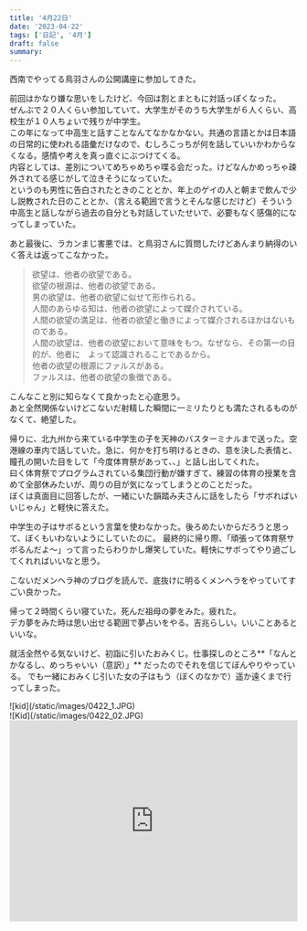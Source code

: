```yaml
---
title: '4月22日'
date: '2023-04-22'
tags: ['日記', '4月']
draft: false
summary:
---
```


西南でやってる鳥羽さんの公開講座に参加してきた。

前回はかなり嫌な思いをしたけど、今回は割とまともに対話っぽくなった。  
ぜんぶで２０人くらい参加していて、大学生がそのうち大学生が６人くらい、高校生が１０人ちょいで残りが中学生。  
この年になって中高生と話すことなんてなかなかない。共通の言語とかは日本語の日常的に使われる語彙だけなので、むしろこっちが何を話していいかわからなくなる。感情や考えを真っ直ぐにぶつけてくる。  
内容としては、差別についてめちゃめちゃ喋る会だった。けどなんかめっちゃ疎外されてる感じがして泣きそうになっていた。  
というのも男性に告白されたときのこととか、年上のゲイの人と朝まで飲んで少し説教された日のこととか、（言える範囲で言うとそんな感じだけど）そういう中高生と話しながら過去の自分とも対話していたせいで、必要もなく感傷的になってしまっていた。  

  
  あと最後に、ラカンまじ害悪では、と鳥羽さんに質問したけどあんまり納得のいく答えは返ってこなかった。
>欲望は、他者の欲望である。  
>欲望の根源は、他者の欲望である。  
>男の欲望は、他者の欲望に似せて形作られる。  
>人間のあらゆる知は、他者の欲望によって媒介されている。  
>人間の欲望の満足は、他者の欲望と働きによって媒介されるほかはないものである。  
>人間の欲望は、他者の欲望において意味をもつ。なぜなら、その第一の目的が、他者に　よって認識されることであるから。  
>他者の欲望の根源にファルスがある。  
>ファルスは、他者の欲望の象徴である。

こんなこと別に知らなくて良かったと心底思う。  
あと全然関係ないけどこないだ射精した瞬間に一ミリたりとも満たされるものがなくて、絶望した。


帰りに、北九州から来ている中学生の子を天神のバスターミナルまで送った。空港線の車内で話していた。急に、何かを打ち明けるときの、意を決した表情と、瞳孔の開いた目をして「今度体育祭があって、、」と話し出してくれた。  
曰く体育祭でプログラムされている集団行動が嫌すぎて、練習の体育の授業を含めて全部休みたいが、周りの目が気になってしまうとのことだった。  
ぼくは真面目に回答したが、一緒にいた韻踏み夫さんに話をしたら「サボればいいじゃん」と軽快に答えた。  


中学生の子はサボるという言葉を使わなかった。後ろめたいからだろうと思って、ぼくもいわないようにしていたのに。
最終的に帰り際、「頑張って体育祭サボるんだよ〜」って言ったらわりかし爆笑していた。軽快にサボってやり過ごしてくれればいいなと思う。

こないだメンヘラ神のブログを読んで、底抜けに明るくメンヘラをやっていてすごい良かった。

帰って２時間くらい寝ていた。死んだ祖母の夢をみた。疲れた。  
デカ夢をみた時は思い出せる範囲で夢占いをやる。吉兆らしい。いいことあるといいな。  

  
  就活全然やる気ないけど、初詣に引いたおみくじ。仕事探しのところ**「なんとかなるし、めっちゃいい（意訳）」** だったのでそれを信じてぼんやりやっている。
でも一緒におみくじ引いた女の子はもう（ぼくのなかで）遥か遠くまで行ってしまった。

<div className="">
    ![kid](/static/images/0422_1.JPG)
  </div>
  <div className="">
    ![Kid](/static/images/0422_02.JPG)
  </div>


<iframe  src="https://open.spotify.com/embed/playlist/0EgJHOJQ62HjYfQaHvAOof?utm_source=generator" width="100%" height="352" frameBorder="0" allowfullscreen="" allow="autoplay; clipboard-write; encrypted-media; fullscreen; picture-in-picture" loading="lazy"></iframe>